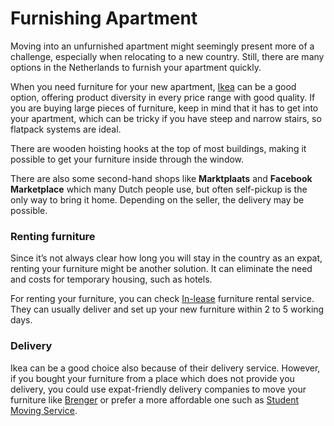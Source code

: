 
# Furnishing Apartment
Moving into an unfurnished apartment might seemingly present more of a challenge, especially when relocating to a new country. Still, there are many options in the Netherlands to furnish your apartment quickly.

When you need furniture for your new apartment, [Ikea](https://www.ikea.com/nl/en/) can be a good option, offering product diversity in every price range with good quality. If you are buying large pieces of furniture, keep in mind that it has to get into your apartment, which can be tricky if you have steep and narrow stairs, so flatpack systems are ideal.

<Callout>
  There are wooden hoisting hooks at the top of most buildings, making it possible to get your furniture inside through the window. 
</Callout>

There are also some second-hand shops like **Marktplaats** and **Facebook Marketplace** which many Dutch people use, but often self-pickup is the only way to bring it home. Depending on the seller, the delivery may be possible. 

### Renting furniture
Since it’s not always clear how long you will stay in the country as an expat, renting your furniture might be another solution. It can eliminate the need and costs for temporary housing, such as hotels. 

For renting your furniture, you can check [In-lease](https://athomewith.in-lease.com/) furniture rental service. They can usually deliver and set up your new furniture within 2 to 5 working days.  

### Delivery

Ikea can be a good choice also because of their delivery service. However, if you bought your furniture from a place which does not provide you delivery, you could use expat-friendly delivery companies to move your furniture like [Brenger](https://www.brenger.nl/en-nl/) or prefer a more affordable one such as [Student Moving Service](https://www.studentverhuisservice.nl/).
